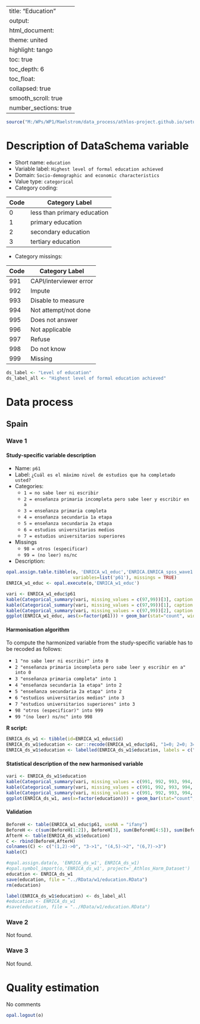 ﻿---
title: "Education"
output: 
  html_document:
    theme: united
    highlight: tango
    toc: true
    toc_depth: 6
    toc_float:
      collapsed: true
      smooth_scroll: true
    number_sections: true
---

<!-- ########################################################## --> 

<!-- # Installation, loading packages -->
<!-- **R script:** -->



```r
source("M:/WPs/WP1/Maelstrom/data_process/athlos-project.github.io/setup_ania.r")
```

<!-- ########################################################## --> 

# Description of DataSchema variable 

* Short name: `education`
* Variable label: `Highest level of formal education achieved`
* Domain: `Socio-demographic and economic characteristics`
* Value type: `categorical`
* Category coding:

**Code** | **Category Label**
-------- | ------------------
0        | less than primary education
1        | primary education
2        | secondary education
3        | tertiary education

* Category missings: 

**Code** | **Category Label**
----| ------------------
991 | CAPI/interviewer error
992 | Impute
993 | Disable to measure
994 | Not attempt/not done
995 | Does not answer
996 | Not applicable
997 | Refuse
998 | Do not know
999 | Missing


```r
ds_label <- "Level of education"
ds_label_all <- "Highest level of formal education achieved"
```


<!-- ########################################################## --> 

# Data process

## Spain

### Wave 1 

#### Study-specific variable description


* Name: `p61`
* Label: `¿Cuál es el máximo nivel de estudios que ha completado usted?`
* Categories: 
    + `1 = no sabe leer ni escribir`
    + `2 = enseñanza primaria incompleta pero sabe leer y escribir en a`
    + `3 = enseñanza primaria completa`
    + `4 = enseñanza secundaria 1a etapa`
    + `5 = enseñanza secundaria 2a etapa`
    + `6 = estudios universitarios medios`
    + `7 = estudios universitarios superiores`
* Missings
   + `98 = otros (especificar)`
   + `99 = (no leer) ns/nc`
* Description:

```r
opal.assign.table.tibble(o, 'ENRICA_w1_educ','ENRICA.ENRICA_spss_wave1',
                         variables=list('p61'), missings = TRUE)
ENRICA_w1_educ <- opal.execute(o,'ENRICA_w1_educ')
```

```r
vari <- ENRICA_w1_educ$p61
kable(Categorical_summary(vari, missing_values = c(97,99))[3], caption = "Education") 
kable(Categorical_summary(vari, missing_values = c(97,99))[1], caption = "Category")
kable(Categorical_summary(vari, missing_values = c(97,99))[2], caption = "Type of missing")
ggplot(ENRICA_w1_educ, aes(x=factor(p61))) + geom_bar(stat="count", width=0.4, fill="steelblue") + xlab("Level of education") + ylab("Frequency")
```

#### Harmonisation algorithm
To compute the harmonized variable from the study-specific variable has to be recoded as follows:

* `1 "no sabe leer ni escribir" into 0`
* `2 "enseñanza primaria incompleta pero sabe leer y escribir en a" into 0`
* `3 "enseñanza primaria completa" into 1`
* `4 "enseñanza secundaria 1a etapa" into 2`
* `5 "enseñanza secundaria 2a etapa" into 2`
* `6 "estudios universitarios medios" into 3`
* `7 "estudios universitarios superiores" into 3`
* `98 "otros (especificar)" into 999`
* `99 "(no leer) ns/nc" into 998`

**R script:**

```r
ENRICA_ds_w1 <- tibble(id=ENRICA_w1_educ$id)
ENRICA_ds_w1$education <- car::recode(ENRICA_w1_educ$p61, "1=0; 2=0; 3=1; 4=2; 5=2; 6=3; 7=3; 98=999; 99=998; NA=999")
ENRICA_ds_w1$education <- labelled(ENRICA_ds_w1$education, labels = c("less than primary education"=0, "primary education"=1, "secondary education"=2, "tertiary education"=3, "Missing"=999, "Do not know"=998, "Refuse"=997, "Not applicable"=996, "Does not answer"=995,  "Not attempt not done"=994, "Disable to measure"=993, "Impute"=992, "CAPI interviewer error"=991))
```

#### Statistical description of the new harmonised variable
```r
vari <- ENRICA_ds_w1$education
kable(Categorical_summary(vari, missing_values = c(991, 992, 993, 994, 995, 996, 997, 998, 999))[3], caption = "Level of Education") 
kable(Categorical_summary(vari, missing_values = c(991, 992, 993, 994, 995, 996, 997, 998, 999))[1], caption = "Category")
kable(Categorical_summary(vari, missing_values = c(991, 992, 993, 994, 995, 996, 997, 998, 999))[2], caption = "Type of missing")
ggplot(ENRICA_ds_w1, aes(x=factor(education))) + geom_bar(stat="count", width=0.4, fill="steelblue") + xlab("Level of education") + ylab("Frequency")
```

#### Validation
```r
BeforeH <- table(ENRICA_w1_educ$p61, useNA = "ifany")
BeforeH <- c(sum(BeforeH[1:2]), BeforeH[3], sum(BeforeH[4:5]), sum(BeforeH[6:7]))
AfterH <- table(ENRICA_ds_w1$education)
C <- rbind(BeforeH,AfterH)
colnames(C) <- c("(1,2)->0", "3->1", "(4,5)->2", "(6,7)->3")
kable(C)
```


```r
#opal.assign.data(o, 'ENRICA_ds_w1', ENRICA_ds_w1)
#opal.symbol_import(o,'ENRICA_ds_w1', project='_Athlos_Harm_Dataset')
education <- ENRICA_ds_w1
save(education, file = "../RData/w1/education.RData")
rm(education)

label(ENRICA_ds_w1$education) <- ds_label_all
#education <- ENRICA_ds_w1
#save(education, file = "../RData/w1/education.RData")
```






### Wave 2 

Not found.



### Wave 3 

Not found.

# Quality estimation

No comments


```r
opal.logout(o)
```
